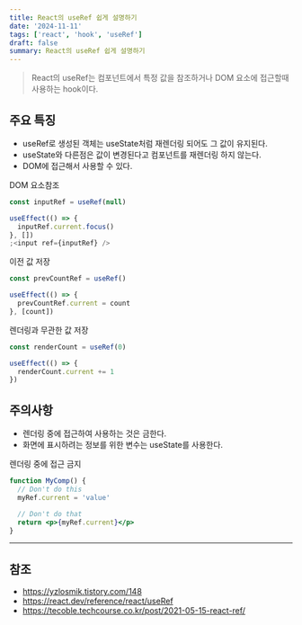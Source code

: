 ```yaml
---
title: React의 useRef 쉽게 설명하기
date: '2024-11-11'
tags: ['react', 'hook', 'useRef']
draft: false
summary: React의 useRef 쉽게 설명하기
---
```


> React의 useRef는 컴포넌트에서 특정 값을 참조하거나 DOM 요소에 접근할때 사용하는 hook이다.

## 주요 특징

- useRef로 생성된 객체는 useState처럼 재렌더링 되어도 그 값이 유지된다.
- useState와 다른점은 값이 변경된다고 컴포넌트를 재렌더링 하지 않는다.
- DOM에 접근해서 사용할 수 있다.

DOM 요소참조

```jsx
const inputRef = useRef(null)

useEffect(() => {
  inputRef.current.focus()
}, [])
;<input ref={inputRef} />
```

이전 값 저장

```jsx
const prevCountRef = useRef()

useEffect(() => {
  prevCountRef.current = count
}, [count])
```

렌더링과 무관한 값 저장

```jsx
const renderCount = useRef(0)

useEffect(() => {
  renderCount.current += 1
})
```

## 주의사항

- 렌더링 중에 접근하여 사용하는 것은 금한다.
- 화면에 표시하려는 정보를 위한 변수는 useState를 사용한다.

렌더링 중에 접근 금지

```jsx
function MyComp() {
  // Don't do this
  myRef.current = 'value'

  // Don't do that
  return <p>{myRef.current}</p>
}
```

---

## 참조

- https://yzlosmik.tistory.com/148
- https://react.dev/reference/react/useRef
- https://tecoble.techcourse.co.kr/post/2021-05-15-react-ref/
